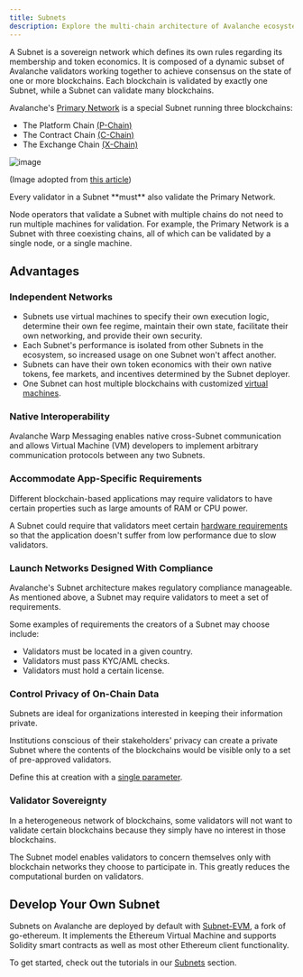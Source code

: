 ```yaml
---
title: Subnets
description: Explore the multi-chain architecture of Avalanche ecosystem.
---
```


A Subnet is a sovereign network which defines its own rules regarding its membership and token economics. It is composed of a dynamic subset of Avalanche validators working together to achieve consensus on the state of one or more blockchains. Each blockchain is validated by exactly one Subnet, while a Subnet can validate many blockchains.

Avalanche's [Primary Network](/learn/primary-network) is a special Subnet running three blockchains:

- The Platform Chain [(P-Chain)](/learn/primary-network#p-chain)
- The Contract Chain [(C-Chain)](/learn/primary-network#c-chain)
- The Exchange Chain [(X-Chain)](/learn/primary-network#x-chain)

![image](/images/subnet1.png)

(Image adopted from [this article](https://www.coinbase.com/cloud/discover/dev-foundations/intro-to-avalanche-subnets))

<Callout type="info">
Every validator in a Subnet **must** also validate the Primary Network.
</Callout>

Node operators that validate a Subnet with multiple chains do not need to run multiple machines for validation. For example, the Primary Network is a Subnet with three coexisting chains, all of which can be validated by a single node, or a single machine.

## Advantages

### Independent Networks

- Subnets use virtual machines to specify their own execution logic, determine their own fee regime, maintain their own state, facilitate their own networking, and provide their own security.
- Each Subnet's performance is isolated from other Subnets in the ecosystem, so increased usage on one Subnet won't affect another.
- Subnets can have their own token economics with their own native tokens, fee markets, and incentives determined by the Subnet deployer.
- One Subnet can host multiple blockchains with customized [virtual machines](/learn/virtual-machines).

### Native Interoperability

Avalanche Warp Messaging enables native cross-Subnet communication and allows Virtual Machine (VM) developers to implement arbitrary communication protocols between any two Subnets.

### Accommodate App-Specific Requirements

Different blockchain-based applications may require validators to have certain properties such as large amounts of RAM or CPU power.

A Subnet could require that validators meet certain [hardware requirements](/nodes/run-a-node/manually#hardware-and-os-requirements) so that the application doesn't suffer from low performance due to slow validators.

### Launch Networks Designed With Compliance

Avalanche's Subnet architecture makes regulatory compliance manageable. As mentioned above, a Subnet may require validators to meet a set of requirements.

Some examples of requirements the creators of a Subnet may choose include:

- Validators must be located in a given country.
- Validators must pass KYC/AML checks.
- Validators must hold a certain license.

### Control Privacy of On-Chain Data

Subnets are ideal for organizations interested in keeping their information private.

Institutions conscious of their stakeholders' privacy can create a private Subnet where the contents of the blockchains would be visible only to a set of pre-approved validators.

Define this at creation with a [single parameter](/nodes/configure/subnet-configs#private-subnet).

### Validator Sovereignty

In a heterogeneous network of blockchains, some validators will not want to validate certain blockchains because they simply have no interest in those blockchains.

The Subnet model enables validators to concern themselves only with blockchain networks they choose to participate in. This greatly reduces the computational burden on validators.

## Develop Your Own Subnet

Subnets on Avalanche are deployed by default with [Subnet-EVM](https://github.com/ava-labs/subnet-evm#subnet-evm), a fork of go-ethereum. It implements the Ethereum Virtual Machine and supports Solidity smart contracts as well as most other Ethereum client functionality.

To get started, check out the tutorials in our [Subnets](/build/subnets/build-first-subnet) section.